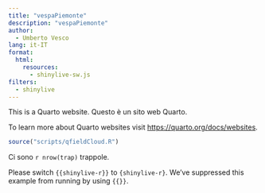 ```yaml
---
title: "vespaPiemonte"
description: "vespaPiemonte"
author:
  - Umberto Vesco
lang: it-IT
format:
  html:
    resources: 
      - shinylive-sw.js
filters:
  - shinylive
---
```


This is a Quarto website.
Questo è un sito web Quarto.


To learn more about Quarto websites visit <https://quarto.org/docs/websites>.

```r
source("scripts/qfieldCloud.R")
```

Ci sono `r nrow(trap)` trappole.



:::callout-important
Please switch `{{shinylive-r}}` to `{shinylive-r}`. We've suppressed this example from running by using `{{}}`.
:::

